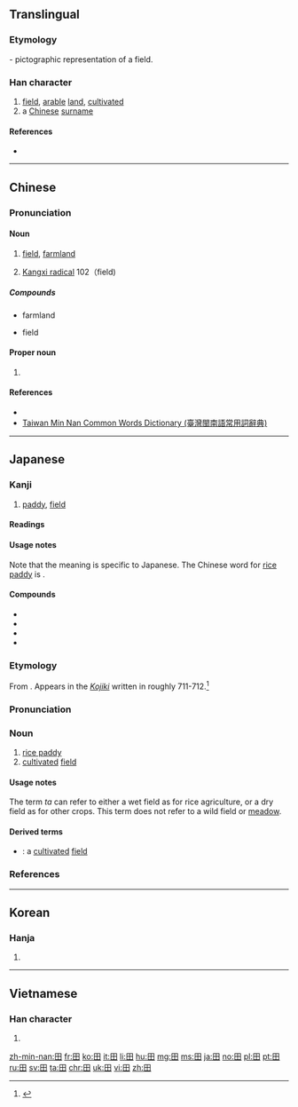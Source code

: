 {{also|𐌎|⊞|申|甲|由}}
==Translingual==
{{stroke order|type=animate}}
{{stroke order|type=janimate}}

===Etymology===
{{Han etyl}}
{{liushu|p}} - pictographic representation of a field.

===Han character===
{{Han char|rn=102|rad=田|as=00|sn=5|four=60400|canj=W}}

# [[field]], [[arable]] [[land]], [[cultivated]]
# a [[Chinese]] [[surname]]

====References====
* {{Han ref|kx=0756.110|dkj=21723|dj=1167.010|hdz=42524.010|uh=7530|ud=30000|bh=A5D0|bd=42448}}

----

==Chinese==
{{zh-forms}}

===Pronunciation===
{{zh-pron
|m=tián,yāo
|c=tin4
|h=pfs=thîen
|mn=tiân/chhân
|w=
|mc=y
|oc=y
|ma=|ma2=
|cat=n
}}

====Noun====
{{zh-noun|ts}}

# [[field]], [[farmland]]
#: {{zh-usex|一 块 玉米 田|A corn field}}
# [[w:Kangxi_radical|Kangxi radical]] 102（field)

=====Compounds=====
* {{l|cmn|田地}} farmland
* {{l|cmn|田野}} field

====Proper noun====
{{zh-proper noun|ts}}

# {{surname|lang=cmn}}

====References====
* {{cite web|url=http://www.mdbg.net/chindict/chindict.php?page=worddict&wdrst=0&wdqb=%E7%94%B0|title=田|work=MDBG English to Chinese dictionary (based on CC-CEDICT)|language=Mandarin/English|accessdate=2014-02-13}}
*[http://twblg.dict.edu.tw/holodict_new/result_detail.jsp?n_no=1855&curpage=1&sample=%E7%94%B0&radiobutton=1&querytarget=1&limit=20&pagenum=3&rowcount=52 Taiwan Min Nan Common Words Dictionary (臺灣閩南語常用詞辭典)]

----

==Japanese==

===Kanji===
{{ja-kanji|grade=1|rs=田00}}

# [[paddy]], [[field]]

====Readings====
{{ja-readings
|goon=[[でん]] (den)
|kanon=[[てん]] (ten)
|kun=[[た]] (ta)
|nanori=[[だ]] (da)
}}

====Usage notes====
Note that the {{m|en|rice paddy}} meaning is specific to Japanese. The Chinese word for [[rice paddy]] is {{m|zh|水田}}.

====Compounds====
{{der-top|Compounds}}
* {{ja-r|半田|はんだ}}
* {{ja-r|豊田|とよた}}
* {{ja-r|羽田|はねだ}}
* {{ja-r|成田|なりた}}
{{der-bottom}}

===Etymology===
{{ja-kanjitab|た|yomi=k}}
From {{etyl|ojp|ja|sort=た}}.  Appears in the [[w:Kojiki|''Kojiki'']] written in roughly 711-712.<ref name="KDJ">{{R:Kokugo Dai Jiten}}</ref>

===Pronunciation===
{{ja-pron|yomi=k|た|acc=1|acc_ref=DJR}}

===Noun===
{{ja-noun|た}}

# [[rice paddy]]
# [[cultivated]] [[field]]

====Usage notes====
The term ''ta'' can refer to either a wet field as for rice agriculture, or a dry field as for other crops.  This term does not refer to a wild field or [[meadow]].

====Derived terms====
{{der-top}}
* {{ja-r|田んぼ|たんぼ}}: a [[cultivated]] [[field]]
{{der-bottom}}

===References===
<references/>

----

==Korean==

===Hanja===
{{ko-hanja|hangeul=전|eumhun=밭|rv=jeon|mr=chŏn|y=cen}}

# {{defn|lang=ko|sort=田00}}

----

==Vietnamese==

===Han character===
{{vi-hantu|[[điền]], [[ruộng]]|rs=田00}}

# {{defn|lang=vi|sort=田00}}

[[Category:CJKV radicals| ]]

[[zh-min-nan:田]]
[[fr:田]]
[[ko:田]]
[[it:田]]
[[li:田]]
[[hu:田]]
[[mg:田]]
[[ms:田]]
[[ja:田]]
[[no:田]]
[[pl:田]]
[[pt:田]]
[[ru:田]]
[[sv:田]]
[[ta:田]]
[[chr:田]]
[[uk:田]]
[[vi:田]]
[[zh:田]]